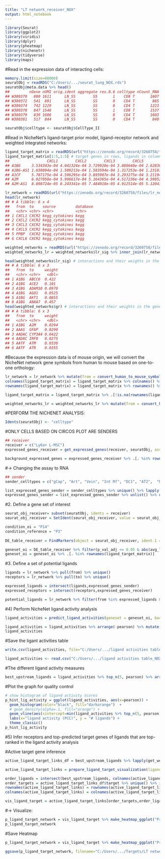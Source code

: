 ---
title: "LT network_receiver_NOX"
output: html_notebook
---


```{r}
library(Seurat)
library(ggplot2)
library(viridis)
library(dplyr)
library(pheatmap)
library(nichenetr)
library(tidyverse)
library(maps)
```

#Read in the expression data of interacting cells:
```{r}
memory.limit(size=60000)
seuratObj = readRDS("C:/Users/.../seurat_lung_NOX.rds")
seuratObj@meta.data %>% head()
##         nGene nUMI orig.ident aggregate res.0.6 celltype nCount_RNA nFeature_RNA
## W380370   880 1611      LN_SS        SS       1    CD8 T       1607          876
## W380372   541  891      LN_SS        SS       0    CD4 T        885          536
## W380374   742 1229      LN_SS        SS       0    CD4 T       1223          737
## W380378   847 1546      LN_SS        SS       1    CD8 T       1537          838
## W380379   839 1606      LN_SS        SS       0    CD4 T       1603          836
## W380381   517  844      LN_SS        SS       0    CD4 T        840          513
```

```{r}
seuratObj$celltype <- seuratObj$CellType_II
```


#Read in NicheNet’s ligand-target prior model, ligand-receptor network and weighted integrated networks:
```{r}
ligand_target_matrix = readRDS(url("https://zenodo.org/record/3260758/files/ligand_target_matrix.rds"))
ligand_target_matrix[1:5,1:5] # target genes in rows, ligands in columns
##                 CXCL1        CXCL2        CXCL3        CXCL5         PPBP
## A1BG     3.534343e-04 4.041324e-04 3.729920e-04 3.080640e-04 2.628388e-04
## A1BG-AS1 1.650894e-04 1.509213e-04 1.583594e-04 1.317253e-04 1.231819e-04
## A1CF     5.787175e-04 4.596295e-04 3.895907e-04 3.293275e-04 3.211944e-04
## A2M      6.027058e-04 5.996617e-04 5.164365e-04 4.517236e-04 4.590521e-04
## A2M-AS1  8.898724e-05 8.243341e-05 7.484018e-05 4.912514e-05 5.120439e-05

lr_network = readRDS(url("https://zenodo.org/record/3260758/files/lr_network.rds"))
head(lr_network)
## # A tibble: 6 x 4
##   from  to    source         database
##   <chr> <chr> <chr>          <chr>   
## 1 CXCL1 CXCR2 kegg_cytokines kegg    
## 2 CXCL2 CXCR2 kegg_cytokines kegg    
## 3 CXCL3 CXCR2 kegg_cytokines kegg    
## 4 CXCL5 CXCR2 kegg_cytokines kegg    
## 5 PPBP  CXCR2 kegg_cytokines kegg    
## 6 CXCL6 CXCR2 kegg_cytokines kegg

weighted_networks = readRDS(url("https://zenodo.org/record/3260758/files/weighted_networks.rds"))
weighted_networks_lr = weighted_networks$lr_sig %>% inner_join(lr_network %>% distinct(from,to), by = c("from","to"))

head(weighted_networks$lr_sig) # interactions and their weights in the ligand-receptor + signaling network
## # A tibble: 6 x 3
##   from  to     weight
##   <chr> <chr>   <dbl>
## 1 A1BG  ABCC6  0.422 
## 2 A1BG  ACE2   0.101 
## 3 A1BG  ADAM10 0.0970
## 4 A1BG  AGO1   0.0525
## 5 A1BG  AKT1   0.0855
## 6 A1BG  ANXA7  0.457
head(weighted_networks$gr) # interactions and their weights in the gene regulatory network
## # A tibble: 6 x 3
##   from  to     weight
##   <chr> <chr>   <dbl>
## 1 A1BG  A2M    0.0294
## 2 AAAS  GFAP   0.0290
## 3 AADAC CYP3A4 0.0422
## 4 AADAC IRF8   0.0275
## 5 AATF  ATM    0.0330
## 6 AATF  ATR    0.0355
```


#Because the expression data is of mouse origin, we will convert the NicheNet network gene symbols from human to mouse based on one-to-one orthology:
```{r}
lr_network = lr_network %>% mutate(from = convert_human_to_mouse_symbols(from), to = convert_human_to_mouse_symbols(to)) %>% drop_na()
colnames(ligand_target_matrix) = ligand_target_matrix %>% colnames() %>% convert_human_to_mouse_symbols()
rownames(ligand_target_matrix) = ligand_target_matrix %>% rownames() %>% convert_human_to_mouse_symbols()

ligand_target_matrix = ligand_target_matrix %>% .[!is.na(rownames(ligand_target_matrix)), !is.na(colnames(ligand_target_matrix))]

weighted_networks_lr = weighted_networks_lr %>% mutate(from = convert_human_to_mouse_symbols(from), to = convert_human_to_mouse_symbols(to)) %>% drop_na()
```


#PERFORM THE NICHENET ANALYSIS:
```{r}
Idents(seuratObj) <- "celltype"
```


#ONLY CELLS BASED ON CIRCOS PLOT ARE SENDERS
```{r}
## receiver
receiver = c("Ly6a+ L-MSC")
expressed_genes_receiver = get_expressed_genes(receiver, seuratObj, assay_oi = "RNA", pct = 0.10)

background_expressed_genes = expressed_genes_receiver %>% .[. %in% rownames(ligand_target_matrix)]
```

#-> Changing the assay to RNA
```{r}
## sender
sender_celltypes = c("gCap", "Art", "Vein", "Int Mf", "DC1", "AT2",  "Myofibroblast", "Pericyte 2", "Ly6a+ L-MSC")

list_expressed_genes_sender = sender_celltypes %>% unique() %>% lapply(get_expressed_genes, seuratObj, assay_oi = "RNA", pct = 0.10) # lapply to get the expressed genes of every sender cell type separately here
expressed_genes_sender = list_expressed_genes_sender %>% unlist() %>% unique()
```

#2. Define a gene set of interest
```{r}
seurat_obj_receiver= subset(seuratObj, idents = receiver)
seurat_obj_receiver = SetIdent(seurat_obj_receiver, value = seurat_obj_receiver[["Age"]])

condition_oi = "P14"
condition_reference = "P3" 
  
DE_table_receiver = FindMarkers(object = seurat_obj_receiver, ident.1 = condition_oi, ident.2 = condition_reference, min.pct = 0.10) %>% rownames_to_column("gene")

geneset_oi = DE_table_receiver %>% filter(p_val_adj <= 0.05 & abs(avg_log2FC) >= 0.5) %>% pull(gene)
geneset_oi = geneset_oi %>% .[. %in% rownames(ligand_target_matrix)]
```

#3. Define a set of potential ligands
```{r}
ligands = lr_network %>% pull(from) %>% unique()
receptors = lr_network %>% pull(to) %>% unique()

expressed_ligands = intersect(ligands,expressed_genes_sender)
expressed_receptors = intersect(receptors,expressed_genes_receiver)

potential_ligands = lr_network %>% filter(from %in% expressed_ligands & to %in% expressed_receptors) %>% pull(from) %>% unique()
```

#4) Perform NicheNet ligand activity analysis
```{r}
ligand_activities = predict_ligand_activities(geneset = geneset_oi, background_expressed_genes = background_expressed_genes, ligand_target_matrix = ligand_target_matrix, potential_ligands = potential_ligands)

ligand_activities = ligand_activities %>% arrange(-pearson) %>% mutate(Rank = 1:nrow(ligand_activities))
ligand_activities
```
#Save the ligant activities table
```{r}
write.csv(ligand_activities, file="C:/Users/.../ligand activities table_NOX_receiver.csv", quote=F)
```

```{r}
ligand_activities <- read.csv("C:/Users/.../ligand activities table_NOX_receiver.csv",row.names=1)
```

#The different ligand activity measures
```{r}
best_upstream_ligands = ligand_activities %>% top_n(5, pearson) %>% arrange(-pearson) %>% pull(test_ligand) %>% unique()
```

#Plot the graph for quality control
```{r}
# show histogram of ligand activity scores
p_hist_lig_activity = ggplot(ligand_activities, aes(x=pearson)) + 
  geom_histogram(color="black", fill="darkorange")  + 
  # geom_density(alpha=.1, fill="orange") +
  geom_vline(aes(xintercept=min(ligand_activities %>% top_n(5, pearson) %>% pull(pearson))), color="red", linetype="dashed", size=1) + 
  labs(x="ligand activity (PCC)", y = "# ligands") +
  theme_classic()
p_hist_lig_activity
```

#5) Infer receptors and top-predicted target genes of ligands that are top-ranked in the ligand activity analysis

#Active target gene inference
```{r}
active_ligand_target_links_df = best_upstream_ligands %>% lapply(get_weighted_ligand_target_links,geneset = geneset_oi, ligand_target_matrix = ligand_target_matrix, n = 200) %>% bind_rows() %>% drop_na()

active_ligand_target_links = prepare_ligand_target_visualization(ligand_target_df = active_ligand_target_links_df, ligand_target_matrix = ligand_target_matrix, cutoff = 0.33)

order_ligands = intersect(best_upstream_ligands, colnames(active_ligand_target_links)) %>% rev() %>% make.names()
order_targets = active_ligand_target_links_df$target %>% unique() %>% intersect(rownames(active_ligand_target_links)) %>% make.names()
rownames(active_ligand_target_links) = rownames(active_ligand_target_links) %>% make.names() # make.names() for heatmap visualization of genes like H2-T23
colnames(active_ligand_target_links) = colnames(active_ligand_target_links) %>% make.names() # make.names() for heatmap visualization of genes like H2-T23

vis_ligand_target = active_ligand_target_links[order_targets,order_ligands] %>% t()
```

#-> Visualize:
```{r}
p_ligand_target_network = vis_ligand_target %>% make_heatmap_ggplot("Prioritized ligands","Predicted target genes", color = "purple",legend_position = "top", x_axis_position = "top",legend_title = "Regulatory potential")  + theme(axis.text.x = element_text(face = "italic")) + scale_fill_gradient2(low = "whitesmoke",  high = "purple", breaks = c(0,0.0045,0.0090))
p_ligand_target_network
```

#Save Heatmap
```{r}
p_ligand_target_network = vis_ligand_target %>% make_heatmap_ggplot("Prioritized ligands","Predicted target genes", color = "purple", legend_position = "top", x_axis_position = "top",legend_title = "Regulatory potential")   + scale_fill_gradient2(low = "gray",  high = "purple", mid= "gray95", breaks = c(0,0.0045,0.0090))

ggsave(p_ligand_target_network, filename="C:/Users/.../Targets/LT network_receiver_NOX.png", width=4, height=3, dpi=600)
```